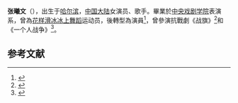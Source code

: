{{艺人|姓名=张曦文|类型=女艺人|图片=|图片尺寸=|图片简介=|本名=张玥|外文名=|外文=|罗马拼音=Zhang Xi Wen|英文名=|昵称=曦文|其他艺名=|国籍={{PRC}}|民族=|籍贯=|出生日期={{Birth date and age|1980|3|7}}|出生地点=哈尔滨|逝世日期=|逝世地点=|职业=演员、歌手|语言=华语|教育程度=[[中央戏剧学院|中央戏剧学院]]|母校=|宗教信仰=|配偶=|儿女=|父母=|亲属=|音乐类型=|演奏乐器=|出道地点=中国|出道日期=|出道作=|代表作=[[小娘惹|小娘惹]]|著名角色=秀凤|活跃年代=|唱片公司=|经纪公司=|网站=|相关团体=|IMDb=|现任成员=|过往成员=|奖项=最佳女主角}}
'''张曦文'''（{{bd|1980年|3月7日|}}），出生于[[哈尔滨|哈尔滨]]，[[中国大陆|中国大陆]]女演员、歌手。畢業於[[中央戏剧学院|中央戏剧学院]]表演系，曾為[[花样滑冰|花样滑冰]][[冰上舞蹈|冰上舞蹈]]运动员，後轉型為演員<ref>{{cite news |title=资料：张曦文个人档案(图) |url=http://ent.sina.com.cn/s/2008-09-04/22052157020.shtml |publisher=新浪娛樂}}</ref>，曾參演抗戰劇《战旗》<ref>{{cite news |title=张曦文主演《战旗》：抗战剧也时尚 |url=http://ent.sina.com.cn/v/m/2012-11-27/11373797564.shtml |publisher=新聞晨報}}</ref>和《一个人战争》<ref>{{cite news |title=张曦文《一个人战争》再演抗战剧 获封抗战女神 |url=http://news.66wz.com/system/2014/04/29/104088283.shtml |publisher=騰訊娛樂}}</ref>。

==参考文献==
{{reflist}}